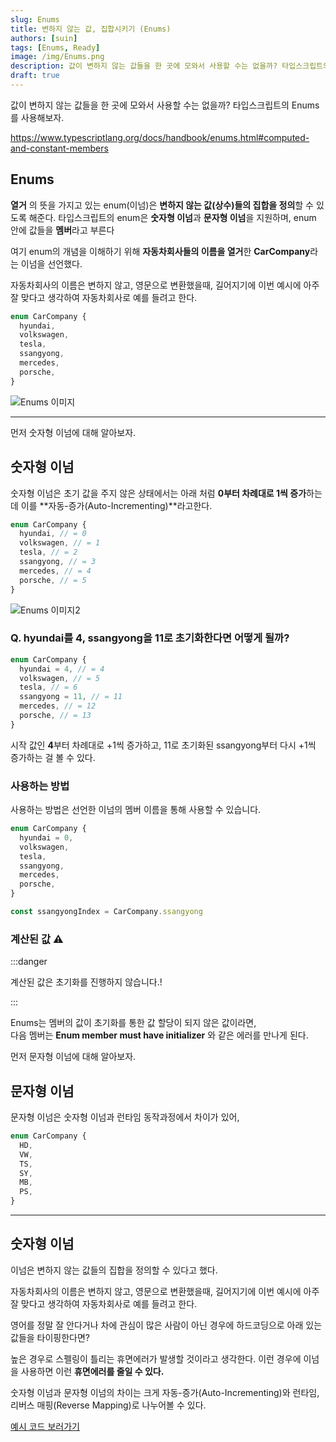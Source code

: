 ```yaml
---
slug: Enums
title: 변하지 않는 값, 집합시키기 (Enums)
authors: [suin]
tags: [Enums, Ready]
image: /img/Enums.png
description: 값이 변하지 않는 값들을 한 곳에 모와서 사용할 수는 없을까? 타입스크립트의 Enums를 사용해보자.
draft: true
---
```


값이 변하지 않는 값들을 한 곳에 모와서 사용할 수는 없을까? 타입스크립트의 Enums를 사용해보자.

<!--truncate-->

<ThumNailImage src='/img/Enums.png' alt='Enums 이미지' />

https://www.typescriptlang.org/docs/handbook/enums.html#computed-and-constant-members

## Enums

**열거** 의 뜻을 가지고 있는 enum(이넘)은 **변하지 않는 값(상수)들의 집합을 정의**할 수 있도록 해준다.
타입스크립트의 enum은 **숫자형 이넘**과 **문자형 이넘**을 지원하며, enum 안에 값들을 **멤버**라고 부른다

여기 enum의 개념을 이해하기 위해 **자동차회사들의 이름을 열거**한 **CarCompany**라는 이넘을 선언했다.

자동차회사의 이름은 변하지 않고, 영문으로 변환했을때, 길어지기에 이번 예시에 아주 잘 맞다고 생각하여 자동차회사로 예를 들려고 한다.

```ts
enum CarCompany {
  hyundai,
  volkswagen,
  tesla,
  ssangyong,
  mercedes,
  porsche,
}
```

<img src='/img/enums-data.png' alt='Enums 이미지' />

---

먼저 숫자형 이넘에 대해 알아보자.

## 숫자형 이넘

숫자형 이넘은 초기 값을 주지 않은 상태에서는 아래 처럼 **0부터 차례대로 1씩 증가**하는데 이를 **자동-증가(Auto-Incrementing)**라고한다.

```ts
enum CarCompany {
  hyundai, // = 0
  volkswagen, // = 1
  tesla, // = 2
  ssangyong, // = 3
  mercedes, // = 4
  porsche, // = 5
}
```

<img src='/img/enums-data2.png' alt='Enums 이미지2' />

### Q. hyundai를 4, ssangyong을 11로 초기화한다면 어떻게 될까?

```ts
enum CarCompany {
  hyundai = 4, // = 4
  volkswagen, // = 5
  tesla, // = 6
  ssangyong = 11, // = 11
  mercedes, // = 12
  porsche, // = 13
}
```

시작 값인 **4**부터 차례대로 +1씩 증가하고, 11로 초기화된 ssangyong부터 다시 +1씩 증가하는 걸 볼 수 있다.

### 사용하는 방법

사용하는 방법은 선언한 이넘의 멤버 이름을 통해 사용할 수 있습니다.

```ts
enum CarCompany {
  hyundai = 0,
  volkswagen,
  tesla,
  ssangyong,
  mercedes,
  porsche,
}

const ssangyongIndex = CarCompany.ssangyong
```

### 계산된 값 ⚠️

:::danger

계산된 값은 초기화를 진행하지 않습니다.!

:::

Enums는 멤버의 값이 초기화를 통한 값 할당이 되지 않은 값이라면,<br/>
다음 멤버는 **Enum member must have initializer** 와 같은 에러를 만나게 된다.

먼저 문자형 이넘에 대해 알아보자.

## 문자형 이넘

문자형 이넘은 숫자형 이넘과 런타임 동작과정에서 차이가 있어,

```ts
enum CarCompany {
  HD,
  VW,
  TS,
  SY,
  MB,
  PS,
}
```

---

## 숫자형 이넘

이넘은 변하지 않는 값들의 집합을 정의할 수 있다고 했다.

자동차회사의 이름은 변하지 않고, 영문으로 변환했을때, 길어지기에 이번 예시에 아주 잘 맞다고 생각하여 자동차회사로 예를 들려고 한다.

영어를 정말 잘 안다거나 차에 관심이 많은 사람이 아닌 경우에 하드코딩으로 아래 있는 값들을 타이핑한다면?

높은 경우로 스펠링이 틀리는 휴면에러가 발생할 것이라고 생각한다. 이런 경우에 이넘을 사용하면 이런 **휴면에러를 줄일 수 있다.**

숫자형 이넘과 문자형 이넘의 차이는 크게 자동-증가(Auto-Incrementing)와 런타임, 리버스 매핑(Reverse Mapping)로 나누어볼 수 있다.

[예시 코드 보러가기](https://www.typescriptlang.org/play?#code/KYOwrgtgBAwghgJxgewgBziAngRigbwCgooALLMEAEzgEsAaKAeiagF4oAGYqAN2QA2AawDOAdzgBzUIxbsoOHgBdgIgXFmsOAJh4iRmSVmQhJm+QGYeEYAgDGwKqvMcALDzTIEIu6WAuoAFZCAF9CUEhYRBR0TCxtAh5yShpaeVcA9xJ+YXEpGWYtIOVVdQCANj0DU2NTeRwcAIbrWwcnESbdEk9vX39C+qswwjsTESUofUNayQBJamAAD3l4JFQMbBwAOimak0kAbgGrEbHBYC2BZEkACgAiXaN9+adlgC47+keZl6WASgOhCBoxA4ygKnGADU4AIwMB5Dc-uwAHyJEggsEQiZuTiAkgIYBKMAIEDg1RKQEhQHhcDQAAq5LRUAAgvQeAAhNkkAAi8ix0NhwERXKgAFE2cMItAAGK0ATAZl2Bz6JlyDFKTATGwQABGthEPAAciZ-DwAErAOBUepQAA8toUIoA6ghaCobfaoNoRRarS63fCOL7rQAfKD+lQitXrMAqa3avUIHgAcXkdxw2gsd0uoEkSlIEqAA)
